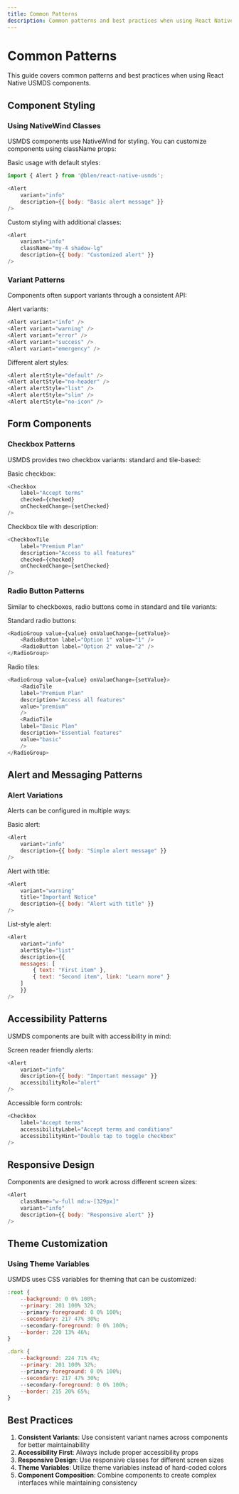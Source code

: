 ```yaml
---
title: Common Patterns
description: Common patterns and best practices when using React Native USMDS
---
```


# Common Patterns

This guide covers common patterns and best practices when using React Native USMDS components.

## Component Styling

### Using NativeWind Classes

USMDS components use NativeWind for styling. You can customize components using className props:

Basic usage with default styles:
```js
import { Alert } from '@blen/react-native-usmds';

<Alert 
    variant="info"
    description={{ body: "Basic alert message" }}
/>
```

Custom styling with additional classes:

```js
<Alert 
    variant="info"
    className="my-4 shadow-lg"
    description={{ body: "Customized alert" }}
/>
```

### Variant Patterns

Components often support variants through a consistent API:

Alert variants:

```js
<Alert variant="info" />
<Alert variant="warning" />
<Alert variant="error" />
<Alert variant="success" />
<Alert variant="emergency" />
```

Different alert styles:

```js
<Alert alertStyle="default" />
<Alert alertStyle="no-header" />
<Alert alertStyle="list" />
<Alert alertStyle="slim" />
<Alert alertStyle="no-icon" />
```

## Form Components

### Checkbox Patterns

USMDS provides two checkbox variants: standard and tile-based:

Basic checkbox:

```js   
<Checkbox 
    label="Accept terms"
    checked={checked}
    onCheckedChange={setChecked}
/>
```

Checkbox tile with description:

```js
<CheckboxTile
    label="Premium Plan"
    description="Access to all features"
    checked={checked}
    onCheckedChange={setChecked}
/>
```

### Radio Button Patterns

Similar to checkboxes, radio buttons come in standard and tile variants:

Standard radio buttons:

```js
<RadioGroup value={value} onValueChange={setValue}>
    <RadioButton label="Option 1" value="1" />
    <RadioButton label="Option 2" value="2" />
</RadioGroup>
```

Radio tiles:

```js
<RadioGroup value={value} onValueChange={setValue}>
    <RadioTile 
    label="Premium Plan"
    description="Access all features"
    value="premium"
    />
    <RadioTile 
    label="Basic Plan"
    description="Essential features"
    value="basic"
    />
</RadioGroup>
```

## Alert and Messaging Patterns

### Alert Variations

Alerts can be configured in multiple ways:

Basic alert:

```js
<Alert
    variant="info"
    description={{ body: "Simple alert message" }}
/>
```

Alert with title:

```js
<Alert
    variant="warning"
    title="Important Notice"
    description={{ body: "Alert with title" }}
/>
```

List-style alert:

```js
<Alert
    variant="info"
    alertStyle="list"
    description={{
    messages: [
        { text: "First item" },
        { text: "Second item", link: "Learn more" }
    ]
    }}
/>
```

## Accessibility Patterns

USMDS components are built with accessibility in mind:

Screen reader friendly alerts:

```js
<Alert
    variant="info"
    description={{ body: "Important message" }}
    accessibilityRole="alert"
/>
```

Accessible form controls:

```js
<Checkbox
    label="Accept terms"
    accessibilityLabel="Accept terms and conditions"
    accessibilityHint="Double tap to toggle checkbox"
/>
```

## Responsive Design

Components are designed to work across different screen sizes:

```js
<Alert
    className="w-full md:w-[329px]"
    variant="info"
    description={{ body: "Responsive alert" }}
/>
```

## Theme Customization

### Using Theme Variables

USMDS uses CSS variables for theming that can be customized:

```js
:root {
    --background: 0 0% 100%;
    --primary: 201 100% 32%;
    --primary-foreground: 0 0% 100%;
    --secondary: 217 47% 30%;
    --secondary-foreground: 0 0% 100%;
    --border: 220 13% 46%;
}

.dark {
    --background: 224 71% 4%;
    --primary: 201 100% 32%;
    --primary-foreground: 0 0% 100%;
    --secondary: 217 47% 30%;
    --secondary-foreground: 0 0% 100%;
    --border: 215 20% 65%;
}
```

## Best Practices

1. **Consistent Variants**: Use consistent variant names across components for better maintainability
2. **Accessibility First**: Always include proper accessibility props
3. **Responsive Design**: Use responsive classes for different screen sizes
4. **Theme Variables**: Utilize theme variables instead of hard-coded colors
5. **Component Composition**: Combine components to create complex interfaces while maintaining consistency